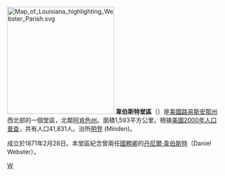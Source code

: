 [[File:Map_of_Louisiana_highlighting_Webster_Parish.svg|250px]]
{{Otheruses|韋伯斯特縣|subject=美國西維吉尼亞州的一個縣|other=同名的縣}}
'''韋伯斯特堂區'''（{{lang-en|Webster Parish}}）是[[美國|美國]][[路易斯安那州|路易斯安那州]]西北部的一個堂區，北鄰[[阿肯色州|阿肯色州]]。面積1,593平方公里。根據[[美國2000年人口普查|美國2000年人口普查]]，共有人口41,831人。治所[[明登_(路易斯安那州)|明登]] (Minden)。

成立於1871年2月28日。本堂區紀念曾兩任[[美國國務卿|國務卿]]的[[丹尼爾·韋伯斯特|丹尼爾·韋伯斯特]]（Daniel Webster）。

{{路易斯安那州}}
{{Louisiana-stub}}
[[Category:路易斯安那州行政區劃|W]]